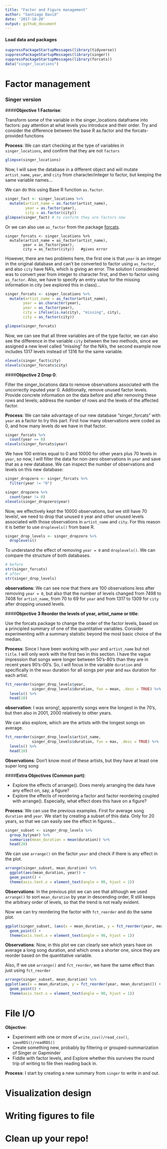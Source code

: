 ```yaml
---
title: "Factor and Figure management"
author: "Santiago David"
date: '2017-10-20'
output: github_document
---
```


#### Load data and packages
```r
suppressPackageStartupMessages(library(tidyverse))
suppressPackageStartupMessages(library(singer))
suppressPackageStartupMessages(library(forcats))
data("singer_locations")
```

# Factor management

### Singer version

####**Objective 1 Factorise**: 

Transform some of the variable in the singer_locations dataframe into factors: pay attention at what levels you introduce and their order. Try and consider the difference between the base R as.factor and the forcats-provided functions

**Process**: We can start checking at the type of variables in `singer_locations`, and confirm that they are not `factors`

```r
glimpse(singer_locations)
```

Now, I will save the database in a different object and will mutate `artist_name`, `year`, and `city` from character/integer to factor, but keeping the same variable names...

We can do this using Base R function `as.factor`. 

```r
singer_fact <- singer_locations %>% 
  mutate(artist_name = as.factor(artist_name),
         year = as.factor(year),
         city = as.factor(city))
glimpse(singer_fact) # to confirm they are factors now
```

Or we can also use `as_factor` from the package [forcats](https://www.rdocumentation.org/packages/forcats/versions/0.2.0). 

```
singer_forcats <- singer_locations %>% 
  mutate(artist_name = as_factor(artist_name),
        year = as_factor(year), 
        city = as_factor(city))   #gives error
```
However, there are two problems here, the first one is that `year` is an integer in the original database and can't be converted to factor using `as_factor`, and also `city` have NA's, which is giving an error. The solution I considered was to convert year from integer to character first, and then to factor using `as_factor`. Also, we have to specify an entry value for the missing information in city (we explored this in class)...

```r
singer_forcats <- singer_locations %>% 
  mutate(artist_name = as_factor(artist_name),
        year = as.character(year),
        year = as_factor(year), 
        city = ifelse(is.na(city), "missing", city),
        city = as_factor(city))

glimpse(singer_forcats)
```

Now, we can see that all three variables are of the type factor, we can also see the difference in the variable `city` between the two methods, since we assigned a new level called "missing" for the NA's, the second example now includes 1317 levels instead of 1316 for the same variable.

```r
nlevels(singer_fact$city)
nlevels(singer_forcats$city)
```

####**Objective 2 Drop 0**: 

Filter the singer_locations data to remove observations associated with the uncorrectly inputed year 0. Additionally, remove unused factor levels. Provide concrete information on the data before and after removing these rows and levels; address the number of rows and the levels of the affected factor.

**Process**: We can take advantage of our new database "singer_forcats" with `year` as a factor to try this part. First how many observations were coded as 0, and how many levels do we have in that factor.

```r
singer_forcats %>% 
  count(year == 0)
nlevels(singer_forcats$year)
```

We have 100 entries equal to 0 and 10000 for other years plus 70 levels in `year`, so now, I will filter the data for non-zero observations in `year` and save that as a new database. We can inspect the number of observations and levels on this new database:

```r
singer_dropzero <- singer_forcats %>% 
  filter(year != "0")

singer_dropzero %>% 
  count(year != 0)
nlevels(singer_dropzero$year)
```

Now, we effectively kept the 10000 observations, but we still have 70 levels!, we need to drop that unused `0` year and other unused levels associated with those observations in `artist_name` and `city`. For this reason it is better to use `droplevels()` from base R.

```r
singer_drop_levels <- singer_dropzero %>% 
  droplevels()
```

To understand the effect of removing `year = 0` and `droplevels()`. We can compare the structure of both databases.

```r
# before 
str(singer_forcats) 
# after
str(singer_drop_levels) 
```

**observations**: We can see now that there are 100 observations less after removing `year = 0`, but also that the number of levels changed from 7498 to 7408 for `artist_name`, from 70 to 69 for `year` and from 1317 to 1309 for `city` after dropping unused levels.

####**Objective 3 Reorder the levels of year, artist_name or title**: 

Use the forcats package to change the order of the factor levels, based on a principled summary of one of the quantitative variables. Consider experimenting with a summary statistic beyond the most basic choice of the median.

**Process**: Since I have been working with `year` and `artist_name` but not `title`. I will only work with the first two in this section. I have the vague impression that songs were longer between 50's-80's than they are in recent years 90's-00's. So, I will focus in the variable `duration` and specifically in the `mean` duration for all songs per year and `max` duration for each artist.

```r
fct_reorder(singer_drop_levels$year,
            singer_drop_levels$duration, fun = mean, .desc = TRUE) %>% 
  levels() %>% 
  head(10)
```

**observation**: I was wrong!, apparently songs were the longest in the 70's, but then also in 2001, 2000 relatively to other years.

We can also explore, which are the artists with the longest songs on average.

```r
fct_reorder(singer_drop_levels$artist_name,
            singer_drop_levels$duration, fun = max, .desc = TRUE) %>% 
  levels() %>% 
  head(10)
```
**Observations**: Don't know most of these artists, but they have at least one super long song

####**Extra Objectives (Common part)**: 

- Explore the effects of arrange(). Does merely arranging the data have any effect on, say, a figure?
- Explore the effects of reordering a factor and factor reordering coupled with arrange(). Especially, what effect does this have on a figure?

**Process**: We can use the previous examples. First for average song `duration` and `year`. We start by creating a subset of this data. Only for 20 years, so that we can easily see the effect in figures...

```r
singer_subset <- singer_drop_levels %>% 
  group_by(year) %>% 
  summarise(mean_duration = mean(duration)) %>% 
  head(20)
```

We can use `arrange()` on the factor `year` and check if there is any effect in the plot. 

```r
arrange(singer_subset, mean_duration) %>% 
  ggplot(aes(mean_duration, year)) +
  geom_point() +
  theme(axis.text.x = element_text(angle = 90, hjust = 1))
```

**Observations**: In the previous plot we can see that although we used `arrange()` to sort `mean_duration` by year in descending order, R still keeps the arbitrary order of levels, so that the trend is not really evident.

Now we can try reordering the factor with `fct_reorder` and do the same plot.

```r
ggplot(singer_subset, (aes(x = mean_duration, y = fct_reorder(year, mean_duration)))) +
  geom_point() +
  theme(axis.text.x = element_text(angle = 90, hjust = 1))
```

**Observations**: Now, in this plot we can clearly see which years have on average a long song duration, and which ones a shorter one, since they are reorder based on the quantitative variable.

Also, If we use `arrange()` and `fct_reorder`, we have the same effect than just using `fct_reorder`

```r
arrange(singer_subset, mean_duration) %>% 
ggplot(aes(x = mean_duration, y = fct_reorder(year, mean_duration))) +
  geom_point() +
  theme(axis.text.x = element_text(angle = 90, hjust = 1))
```

# File I/O

**Objective**: 

- Experiment with one or more of `write_csv()/read_csv()`, `saveRDS()/readRDS()`
- Create something new, probably by filtering or grouped-summarization of Singer or Gapminder
- Fiddle with factor levels, and Explore whether this survives the round trip of writing to file then reading back in.

**Process**: I start by creating a new summary from `singer` to write in and out. 


# Visualization design

# Writing figures to file

# Clean up your repo!


